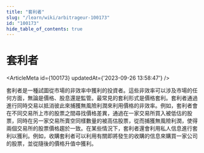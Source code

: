 ```yaml
---
title: "套利者"
slug: "/learn/wiki/arbitrageur-100173"
id: "100173"
hide_table_of_contents: true
---
```



# 套利者

<ArticleMeta id={100173} updatedAt={'2023-09-26 13:58:47'} />
<div className='border-solid border-b border-t-0 my-4 border-[var(--ifm-color-gray-300)]' />

套利者是一種試圖從市場的非效率中獲利的投資者。這些非效率可以涉及市場的任何方面，無論是價格、股息還是監管。最常見的套利形式是價格套利。套利者通過進行同時交易以抵消彼此來捕獲無風險利潤來利用價格的非效率。例如，套利者會在不同交易所上市的股票之間尋找價格差異，通過在一家交易所買入被低估的股票，同時在另一家交易所賣空同樣數量的被高估股票，從而捕獲無風險利潤，使得兩個交易所的股票價格趨於一致。在某些情況下，套利者還會利用私人信息進行套利以獲利。例如，收購套利者可以利用有關即將發生的收購的信息來購買一家公司的股票，並從隨後的價格升值中獲利。
